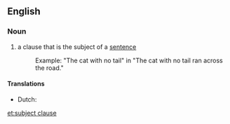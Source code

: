 ==English==

===Noun===
{{en-noun|head=[[subject]] [[clause]]}}

# {{grammar}} a clause that is the subject of a [[sentence]]
#: Example: "The cat with no tail" in "The cat with no tail ran across the road."

====Translations====
{{trans-top|clause which is the subject}}
* Dutch: {{t|nl|onderwerpszin|m}}
{{trans-mid}}
{{trans-bottom}}

[[et:subject clause]]